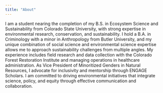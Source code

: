 ```yaml
---
title: "About"
---
```


I am a student nearing the completion of my B.S. in Ecosystem Science and Sustainability from Colorado State University, with strong expertise in environmental research, conservation, and sustainability. I hold a B.A. in Criminology with a minor in Anthropology from Butler University, and my unique combination of social science and environmental science expertise allows me to approach sustainability challenges from multiple angles. My experience includes field research and data collection with the Colorado Forest Restoration Institute and managing operations in healthcare administration. As Vice President of Minoritized Genders in Natural Resources, I advocate for inclusivity and mentorship through ENGAGE Scholars. I am committed to driving environmental initiatives that integrate science, policy, and equity through effective communication and collaboration.

